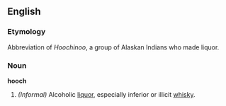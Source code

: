 ==English==

===Etymology===
Abbreviation of ''Hoochinoo'', a group of Alaskan Indians who made liquor.

===Noun===
'''hooch'''
# ''(Informal)'' Alcoholic [[liquor]], especially inferior or illicit [[whisky]].